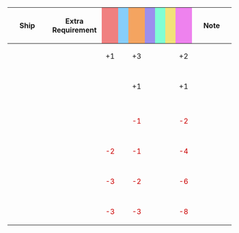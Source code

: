 {|class="wikitable" style="width:100%; text-align: center; vertical-align: middle;"
|-
! style="width: 20%;" | Ship
! style="width: 25%;" | Extra Requirement
! style="width: 5%; background-color: lightcoral;" | {{Firepower}}
! style="width: 5%; background-color: lightskyblue;" | {{Torpedo}}
! style="width: 5%; background-color: sandybrown;" | {{AA}}
! style="width: 5%; background-color: #9C8FEE;" | {{ASW}}
! style="width: 5%; background-color: #7fffd4;" | {{LOS}}
! style="width: 5%; background-color: #F2E279;" | {{Armor}}
! style="width: 5%; background-color: violet;" | {{Evasion}}
! style="width: 20%;" | Note
|-
! {{ShipLink|Atlanta}}
| style="text-align:left;" | 
| +1 || || +3 || || || || +2
| style="text-align:left;" | 
|-
! {{ShipLink|Colorado}}<br />{{ShipLink|Houston}}<br/>{{ShipLink|Helena}}
| style="text-align:left;" | 
| || || +1 || || || || +1
| style="text-align:left;" | 
|-
! {{ShipLink|Agano|Noshiro|Yahagi|Sakawa|text=Agano-class|link_class=Agano}}<br />{{ShipLink|Ooyodo}}<br />{{ShipLink|De Ruyter}}
| style="text-align:left;" | 
| || || <font color=#CC0000>-1</font> || || || || <font color=#CC0000>-2</font>
| style="text-align:left;" | 
|-
! {{ShipLink|Katori|Kashima|text=Katori-class|link_class=Katori}}<br />{{ShipLink|Gotland}}
| style="text-align:left;" | 
| <font color=#CC0000>-2</font> || || <font color=#CC0000>-1</font> || || || || <font color=#CC0000>-4</font>
| style="text-align:left;" | 
|-
! {{ShipLink|Kuma|Tama|Kiso|Kitakami|Ooi|text=Kuma-class|link_class=Kuma}}<br />{{ShipLink|Nagara|Isuzu|Natori|Yura|Abukuma|Kinu|text=Nagara-class|link_class=Nagara}}<br />{{ShipLink|Sendai|Jintsuu|Naka|text=Sendai-class|link_class=Sendai}}
| style="text-align:left;" | 
| <font color=#CC0000>-3</font> || || <font color=#CC0000>-2</font> || || || || <font color=#CC0000>-6</font>
| style="text-align:left;" | 
|-
! {{ShipLink|Tenryuu|Tatsuta|text=Tenryuu-class|link_class=Tenryuu}}<br />{{ShipLink|Yuubari}}
| style="text-align:left;" | 
| <font color=#CC0000>-3</font> || || <font color=#CC0000>-3</font> || || || || <font color=#CC0000>-8</font>
| style="text-align:left;" | 
|}